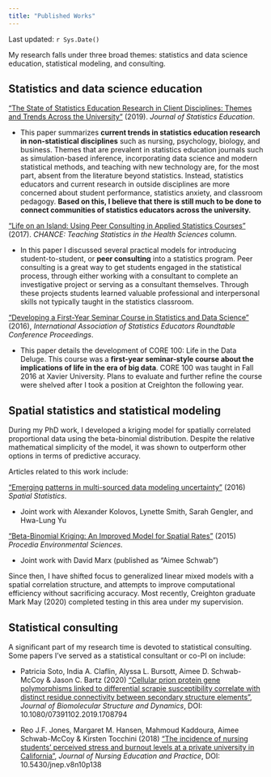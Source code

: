 ---
title: "Published Works"
---

Last updated: `r Sys.Date()`

My research falls under three broad themes: statistics and data science education, statistical modeling, and consulting. 

## Statistics and data science education

["The State of Statistics Education Research in Client Disciplines: Themes and Trends Across the University"](https://amstat.tandfonline.com/doi/full/10.1080/10691898.2019.1687369) (2019). _Journal of Statistics Education_.

- This paper summarizes __current trends in statistics education research in non-statistical disciplines__ such as nursing, psychology, biology, and business. Themes that are prevalent in statistics education journals such as simulation-based inference, incorporating data science and modern statistical methods, and teaching with new technology are, for the most part, absent from the literature beyond statistics. Instead, statistics educators and current research in outside disciplines are more concerned about student performance, statistics anxiety, and classroom pedagogy. __Based on this, I believe that there is still much to be done to connect communities of statistics educators across the university.__

["Life on an Island: Using Peer Consulting in Applied Statistics Courses"](https://www.tandfonline.com/doi/full/10.1080/09332480.2017.1406763) (2017). _CHANCE: Teaching Statistics in the Health Sciences_ column.

- In this paper I discussed several practical models for introducing student-to-student, or __peer consulting__ into a statistics program. Peer consulting is a great way to get students engaged in the statistical process, through either working with a consultant to complete an investigative project or serving as a consultant themselves. Through these projects students learned valuable professional and interpersonal skills not typically taught in the statistics classroom.

["Developing a First-Year Seminar Course in Statistics and Data Science"](https://iase-web.org/documents/papers/rt2016/Schwab.pdf) (2016), _International Association of Statistics Educators Roundtable Conference Proceedings_.

- This paper details the development of CORE 100: Life in the Data Deluge. This course was a __first-year seminar-style course about the implications of life in the era of big data__. CORE 100 was taught in Fall 2016 at Xavier University. Plans to evaluate and further refine the course were shelved after I took a position at Creighton the following year.

## Spatial statistics and statistical modeling

During my PhD work, I developed a kriging model for spatially correlated proportional data using the beta-binomial distribution. Despite the relative mathematical simplicity of the model, it was shown to outperform other options in terms of predictive accuracy.

Articles related to this work include:

["Emerging patterns in multi-sourced data modeling uncertainty"](https://www.sciencedirect.com/science/article/abs/pii/S2211675316300239) (2016) _Spatial Statistics_.

- Joint work with Alexander Kolovos, Lynette Smith, Sarah Gengler, and Hwa-Lung Yu

["Beta-Binomial Kriging: An Improved Model for Spatial Rates"](https://www.sciencedirect.com/science/article/pii/S1878029615003138) (2015) _Procedia Environmental Sciences_.

- Joint work with David Marx (published as "Aimee Schwab")

Since then, I have shifted focus to generalized linear mixed models with a spatial correlation structure, and attempts to improve computational efficiency without sacrificing accuracy. Most recently, Creighton graduate Mark May (2020) completed testing in this area under my supervision.

## Statistical consulting

A significant part of my research time is devoted to statistical consulting. Some papers I've served as a statistical consultant or co-PI on include:

- Patricia Soto, India A. Claflin, Alyssa L. Bursott, Aimee D. Schwab-McCoy & Jason C. Bartz (2020) ["Cellular prion protein gene polymorphisms linked to differential scrapie susceptibility correlate with distinct residue connectivity between secondary structure elements"](https://www.tandfonline.com/doi/abs/10.1080/07391102.2019.1708794), _Journal of Biomolecular Structure and Dynamics_, DOI: 10.1080/07391102.2019.1708794

- Reo J.F. Jones, Margaret M. Hansen, Mahmoud Kaddoura, Aimee Schwab-McCoy & Kirsten Tocchini (2018) ["The incidence of nursing students' perceived stress and burnout levels at a private university in California"](sciedupress.com/journal/index.php/jnep/article/view/13336), _Journal of Nursing Education and Practice_, DOI: 10.5430/jnep.v8n10p138